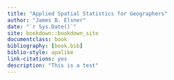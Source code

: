 ```yaml
---
title: "Applied Spatial Statistics for Geographers"
author: "James B. Elsner"
date: "`r Sys.Date()`"
site: bookdown::bookdown_site
documentclass: book
bibliography: [book.bib]
biblio-style: apalike
link-citations: yes
description: "This is a test"
---
```

